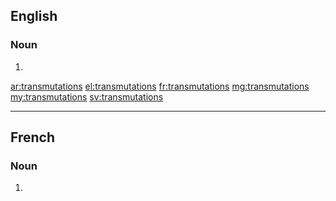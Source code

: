 ==English==

===Noun===
{{head|en|noun plural form}}

# {{plural of|transmutation|lang=en}}

[[ar:transmutations]]
[[el:transmutations]]
[[fr:transmutations]]
[[mg:transmutations]]
[[my:transmutations]]
[[sv:transmutations]]

----
==French==

===Noun===
{{head|fr|noun plural form|g=f}}

# {{plural of|transmutation|lang=fr}}
{{rfc-auto}}